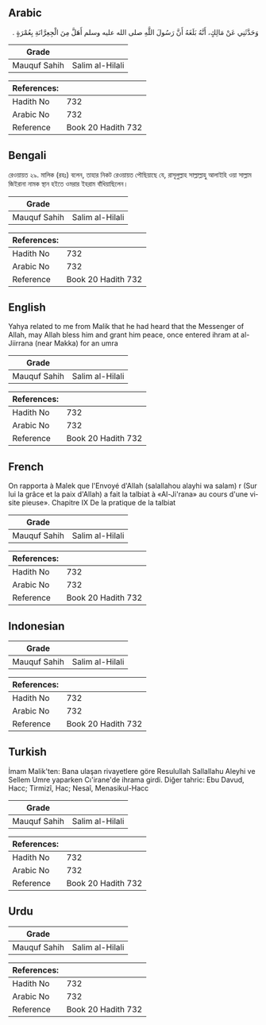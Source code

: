 ## Arabic


<div dir="rtl" lang="ar" style={{fontSize:'larger',backgroundColor:'#f8f9fa',padding:20}}>
وَحَدَّثَنِي عَنْ مَالِكٍ، أَنَّهُ بَلَغَهُ أَنَّ رَسُولَ اللَّهِ صلى الله عليه وسلم أَهَلَّ مِنَ الْجِعِرَّانَةِ بِعُمْرَةٍ ‏.‏
</div>
<div style={{backgroundColor:'#f8f9fa',padding:20, marginBottom: 10}}><table> <thead> <tr> <th>Grade</th> <th></th> </tr> </thead> <tbody> <tr><td>Mauquf Sahih</td><td>Salim al-Hilali</td></tr></tbody></table><table> <thead> <tr> <th>References:</th> <th></th> </tr> </thead> <tbody><tr><td>Hadith No</td><td>732</td></tr><tr><td>Arabic No</td><td>732</td></tr><tr><td>Reference</td><td>Book 20 Hadith 732</td></tr></tbody></table></div>

## Bengali


<div dir="ltr" lang="bn" style={{fontSize:'larger',backgroundColor:'#f8f9fa',padding:20}}>
রেওয়ায়ত ২৯. মালিক (রহঃ) বলেন, তাহার নিকট রেওয়ায়ত পৌছিয়াছে যে, রাসূলুল্লাহ সাল্লাল্লাহু আলাইহি ওয়া সাল্লাম জিইরানা নামক স্থান হইতে ওমরার ইহরাম বাঁধিয়াছিলেন।
</div>
<div style={{backgroundColor:'#f8f9fa',padding:20, marginBottom: 10}}><table> <thead> <tr> <th>Grade</th> <th></th> </tr> </thead> <tbody> <tr><td>Mauquf Sahih</td><td>Salim al-Hilali</td></tr></tbody></table><table> <thead> <tr> <th>References:</th> <th></th> </tr> </thead> <tbody><tr><td>Hadith No</td><td>732</td></tr><tr><td>Arabic No</td><td>732</td></tr><tr><td>Reference</td><td>Book 20 Hadith 732</td></tr></tbody></table></div>

## English


<div dir="ltr" lang="en" style={{fontSize:'larger',backgroundColor:'#f8f9fa',padding:20}}>
Yahya related to me from Malik that he had heard that the Messenger of Allah, may Allah bless him and grant him peace, once entered ihram at al-Jiirrana (near Makka) for an umra
</div>
<div style={{backgroundColor:'#f8f9fa',padding:20, marginBottom: 10}}><table> <thead> <tr> <th>Grade</th> <th></th> </tr> </thead> <tbody> <tr><td>Mauquf Sahih</td><td>Salim al-Hilali</td></tr></tbody></table><table> <thead> <tr> <th>References:</th> <th></th> </tr> </thead> <tbody><tr><td>Hadith No</td><td>732</td></tr><tr><td>Arabic No</td><td>732</td></tr><tr><td>Reference</td><td>Book 20 Hadith 732</td></tr></tbody></table></div>

## French


<div dir="ltr" lang="fr" style={{fontSize:'larger',backgroundColor:'#f8f9fa',padding:20}}>
On rapporta à Malek que l'Envoyé d'Allah (salallahou alayhi wa salam) r (Sur lui la grâce et la paix d'Allah) a fait la talbiat à «Al-Ji'rana» au cours d'une visite pieuse». Chapitre IX De la pratique de la talbiat
</div>
<div style={{backgroundColor:'#f8f9fa',padding:20, marginBottom: 10}}><table> <thead> <tr> <th>Grade</th> <th></th> </tr> </thead> <tbody> <tr><td>Mauquf Sahih</td><td>Salim al-Hilali</td></tr></tbody></table><table> <thead> <tr> <th>References:</th> <th></th> </tr> </thead> <tbody><tr><td>Hadith No</td><td>732</td></tr><tr><td>Arabic No</td><td>732</td></tr><tr><td>Reference</td><td>Book 20 Hadith 732</td></tr></tbody></table></div>

## Indonesian


<div dir="ltr" lang="id" style={{fontSize:'larger',backgroundColor:'#f8f9fa',padding:20}}>

</div>
<div style={{backgroundColor:'#f8f9fa',padding:20, marginBottom: 10}}><table> <thead> <tr> <th>Grade</th> <th></th> </tr> </thead> <tbody> <tr><td>Mauquf Sahih</td><td>Salim al-Hilali</td></tr></tbody></table><table> <thead> <tr> <th>References:</th> <th></th> </tr> </thead> <tbody><tr><td>Hadith No</td><td>732</td></tr><tr><td>Arabic No</td><td>732</td></tr><tr><td>Reference</td><td>Book 20 Hadith 732</td></tr></tbody></table></div>

## Turkish


<div dir="ltr" lang="tr" style={{fontSize:'larger',backgroundColor:'#f8f9fa',padding:20}}>
İmam Malik'ten: Bana ulaşan rivayetlere göre Resulullah Sallallahu Aleyhi ve Sellem Umre yaparken Cı'irane'de ihrama girdi. Diğer tahric: Ebu Davud, Hacc; Tirmizî, Hac; Nesaî, Menasikul-Hacc
</div>
<div style={{backgroundColor:'#f8f9fa',padding:20, marginBottom: 10}}><table> <thead> <tr> <th>Grade</th> <th></th> </tr> </thead> <tbody> <tr><td>Mauquf Sahih</td><td>Salim al-Hilali</td></tr></tbody></table><table> <thead> <tr> <th>References:</th> <th></th> </tr> </thead> <tbody><tr><td>Hadith No</td><td>732</td></tr><tr><td>Arabic No</td><td>732</td></tr><tr><td>Reference</td><td>Book 20 Hadith 732</td></tr></tbody></table></div>

## Urdu


<div dir="rtl" lang="ur" style={{fontSize:'larger',backgroundColor:'#f8f9fa',padding:20}}>

</div>
<div style={{backgroundColor:'#f8f9fa',padding:20, marginBottom: 10}}><table> <thead> <tr> <th>Grade</th> <th></th> </tr> </thead> <tbody> <tr><td>Mauquf Sahih</td><td>Salim al-Hilali</td></tr></tbody></table><table> <thead> <tr> <th>References:</th> <th></th> </tr> </thead> <tbody><tr><td>Hadith No</td><td>732</td></tr><tr><td>Arabic No</td><td>732</td></tr><tr><td>Reference</td><td>Book 20 Hadith 732</td></tr></tbody></table></div>